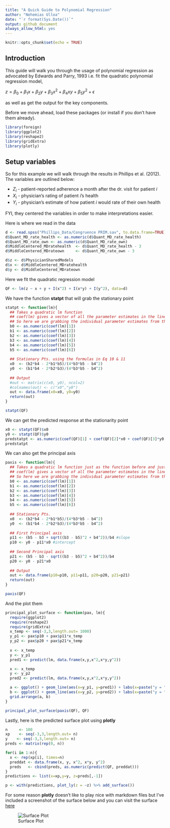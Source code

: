 ```yaml
---
title: "A Quick Guide to Polynomial Regression"
author: "Nehemias Ulloa"
date: "`r format(Sys.Date())`"
output: github_document
always_allow_html: yes
---
```


```r
knitr::opts_chunk$set(echo = TRUE)
```

## Introduction

This guide will walk you through the usage of polynomial regression as advocated by Edwards and Parry, 1993 i.e. fit the quadratic polynomial regression model,

$z = \beta_0 + \beta_1 x + \beta_2 y + \beta_3 x^2 + \beta_4 x y + \beta_5 y^2 + \epsilon$

as well as get the output for the key components.


Before we move ahead, load these packages (or install if you don't have them already).

```r
library(foreign)
library(ggplot2)
library(reshape2)
library(gridExtra)
library(plotly)
```

## Setup variables

So for this example we will walk through the results in Phillips et al. (2012). The variables are outlined below:


* $Z_{i}$ - patient-reported adherence a month after the dr. visit for patient $i$
* $X_{i}$ - physician's rating of patient $i$'s health
* $Y_{i}$ - physician's estimate of how patient $i$ would rate of their own health


FYI, they centered the variables in order to make interpretations easier.


Here is where we read in the data
```r
d <- read.spss("Phillips_Data/Congruence PRIM.sav", to.data.frame=TRUE)
d$Quant_MD_rate_health <- as.numeric(d$Quant_MD_rate_health)
d$Quant_MD_rate_own <- as.numeric(d$Quant_MD_rate_own)
d$MiddleCentered_MDratehealth  <- d$Quant_MD_rate_health - 3
d$MiddleCentered_MDrateown     <- d$Quant_MD_rate_own - 3
```

```r
d$z <- d$PhysicianSharedModels
d$x <- d$MiddleCentered_MDratehealth 
d$y <- d$MiddleCentered_MDrateown
```

Here we fit the quadratic regression model
```r
QF <- lm(z ~ x + y + I(x^2) + I(x*y) + I(y^2), data=d)
```

We have the function **statpt** that will grab the stationary point
```r
statpt <- function(lm){
  ## Takes a quadratic lm function
  ## coef(lm) gives a vector of all the parameter estimates in the linear model
  ## So here we are grabbing the individual parameter estimates from that vector
  b0 <- as.numeric(coef(lm)[1])
  b1 <- as.numeric(coef(lm)[2])
  b2 <- as.numeric(coef(lm)[3])
  b3 <- as.numeric(coef(lm)[4])
  b4 <- as.numeric(coef(lm)[5])
  b5 <- as.numeric(coef(lm)[6])
  
  ## Stationary Pts. using the formulas in Eq 10 & 11
  x0  <- (b2*b4 - 2*b1*b5)/(4*b3*b5 - b4^2)
  y0  <- (b1*b4 - 2*b2*b3)/(4*b3*b5 - b4^2)
  
  ## Output
  #out <- matrix(c(x0, y0), ncol=2)
  #colnames(out) <- c("x0","y0")
  out <- data.frame(x0=x0, y0=y0)
  return(out)
}

statpt(QF)
```

We can get the predicted response at the stationarity point
```r
x0 <- statpt(QF)$x0
y0 <- statpt(QF)$y0
predstatpt <- as.numeric(coef(QF)[1] + coef(QF)[2]*x0 + coef(QF)[3]*y0 + coef(QF)[4]*x0^2 + coef(QF)[5]*x0*y0 + coef(QF)[6]*y0^2)
predstatpt
```

We can also get the principal axis
```r
paxis <- function(lm){
  ## Takes a quadratic lm function just as the function before and just as before
  ## coef(lm) gives a vector of all the parameter estimates in the linear model
  ## So here we are grabbing the individual parameter estimates from that vector
  b0 <- as.numeric(coef(lm)[1])
  b1 <- as.numeric(coef(lm)[2])
  b2 <- as.numeric(coef(lm)[3])
  b3 <- as.numeric(coef(lm)[4])
  b4 <- as.numeric(coef(lm)[5])
  b5 <- as.numeric(coef(lm)[6])
  
  ## Stationary Pts.
  x0  <- (b2*b4 - 2*b1*b5)/(4*b3*b5 - b4^2)
  y0  <- (b1*b4 - 2*b2*b3)/(4*b3*b5 - b4^2)
  
  ## First Principal axis
  p11 <- (b5 - b3 + sqrt((b3 - b5)^2 + b4^2))/b4 #slope
  p10 <- y0 - p11*x0 #intercept
  
  ## Second Principal axis
  p21 <- (b5 - b3 - sqrt((b3 - b5)^2 + b4^2))/b4
  p20 <- y0 - p21*x0
  
  ## Output
  out <- data.frame(p10=p10, p11=p11, p20=p20, p21=p21)
  return(out)
}

paxis(QF)
```

And the plot them
```r
principal_plot_surface <- function(pax, lm){
  require(ggplot2)
  require(reshape2)
  require(gridExtra)
  x_temp <- seq(-3,3,length.out= 1000)
  y_p1 <- pax$p10 + pax$p11*x_temp
  y_p2 <- pax$p20 + pax$p21*x_temp
  
  x <- x_temp
  y <- y_p1
  pred1 <- predict(lm, data.frame(x,y,x^2,x*y,y^2))

  x <- x_temp
  y <- y_p2
  pred2 <- predict(lm, data.frame(x,y,x^2,x*y,y^2))

  a <- ggplot() + geom_line(aes(x=y_p1, y=pred1)) + labs(x=paste("y = ", round(pax$p10,2), " + ", round(pax$p11,2), "x"), y="z", title="p1")
  b <- ggplot() + geom_line(aes(x=y_p2, y=pred2)) + labs(x=paste("y = ", round(pax$p20,2), " + ", round(pax$p21,2), "x"), y="z", title="p2")
  grid.arrange(a, b)
}

principal_plot_surface(paxis(QF), QF)
```


Lastly, here is the predicted surface plot using **plotly**
```r
n     <- 100
xp    <- seq(-3,3,length.out= n)
y    <- seq(-3,3,length.out= n)
preds <- matrix(rep(0, n))

for(i in 1:n){
  x <- rep(xp[i], times=n)
  preddat <- data.frame(x, y, x^2, x*y, y^2)
  preds   <- cbind(preds, as.numeric(predict(QF, preddat)))
}
predictions <- list(x=xp,y=y, z=preds[,-1])

p <- with(predictions, plot_ly(z = ~z) %>% add_surface())
```
For some reason **plotly** doesn't like to play nice with markdown files but I've included a screenshot of the surface below and you can visit the surface [here](https://plot.ly/~nulloa1/145) 
</center>![Surface Plot](https://plot.ly/~nulloa1/145.png)</center>

